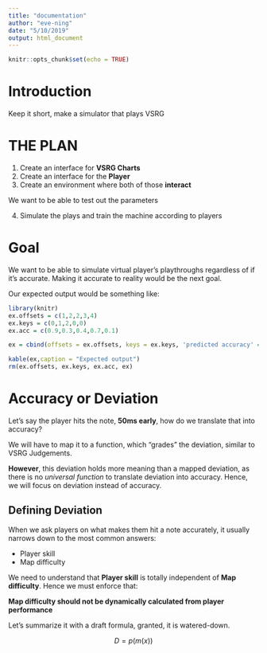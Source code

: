 ```yaml
---
title: "documentation"
author: "eve-ning"
date: "5/10/2019"
output: html_document
---
```


```r
knitr::opts_chunk$set(echo = TRUE)
```

# Introduction

Keep it short, make a simulator that plays VSRG

# THE PLAN

1. Create an interface for **VSRG Charts**
2. Create an interface for the **Player**
3. Create an environment where both of those **interact**

  We want to be able to test out the parameters

4. Simulate the plays and train the machine according to players

# Goal

We want to be able to simulate virtual player's playthroughs regardless of if it's accurate.
Making it accurate to reality would be the next goal.

Our expected output would be something like:

```r
library(knitr)
ex.offsets = c(1,2,2,3,4)
ex.keys = c(0,1,2,0,0)
ex.acc = c(0.9,0.3,0.4,0.7,0.1)

ex = cbind(offsets = ex.offsets, keys = ex.keys, 'predicted accuracy' = ex.acc)

kable(ex,caption = "Expected output")
rm(ex.offsets, ex.keys, ex.acc, ex)
```

# Accuracy or Deviation

Let's say the player hits the note, **50ms early**, how do we translate that into accuracy? 

We will have to map it to a function, which "grades" the deviation, similar to VSRG Judgements.

**However**, this deviation holds more meaning than a mapped deviation, as there is no *universal function* to translate deviation into accuracy. Hence, we will focus on deviation instead of accuracy.

## Defining Deviation

When we ask players on what makes them hit a note accurately, it usually narrows down to the most common answers:

- Player skill
- Map difficulty

We need to understand that **Player skill** is totally independent of **Map difficulty**. Hence we must enforce that:

**Map difficulty should not be dynamically calculated from player performance**

Let's summarize it with a draft formula, granted, it is watered-down.

$$D = p(m(x))$$ 

